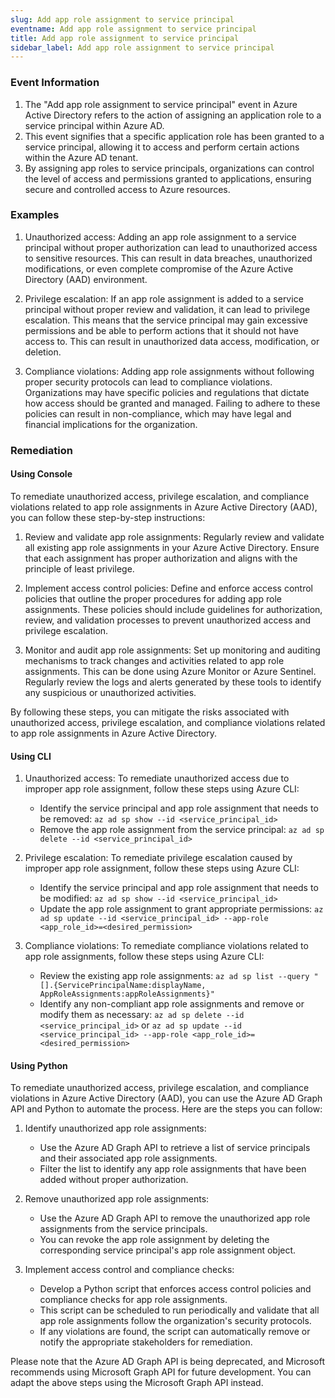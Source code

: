 ```yaml
--- 
slug: Add app role assignment to service principal
eventname: Add app role assignment to service principal
title: Add app role assignment to service principal
sidebar_label: Add app role assignment to service principal
---
```

                       
### Event Information

1. The "Add app role assignment to service principal" event in Azure Active Directory refers to the action of assigning an application role to a service principal within Azure AD.
2. This event signifies that a specific application role has been granted to a service principal, allowing it to access and perform certain actions within the Azure AD tenant.
3. By assigning app roles to service principals, organizations can control the level of access and permissions granted to applications, ensuring secure and controlled access to Azure resources.


### Examples

1. Unauthorized access: Adding an app role assignment to a service principal without proper authorization can lead to unauthorized access to sensitive resources. This can result in data breaches, unauthorized modifications, or even complete compromise of the Azure Active Directory (AAD) environment.

2. Privilege escalation: If an app role assignment is added to a service principal without proper review and validation, it can lead to privilege escalation. This means that the service principal may gain excessive permissions and be able to perform actions that it should not have access to. This can result in unauthorized data access, modification, or deletion.

3. Compliance violations: Adding app role assignments without following proper security protocols can lead to compliance violations. Organizations may have specific policies and regulations that dictate how access should be granted and managed. Failing to adhere to these policies can result in non-compliance, which may have legal and financial implications for the organization.

### Remediation

#### Using Console

To remediate unauthorized access, privilege escalation, and compliance violations related to app role assignments in Azure Active Directory (AAD), you can follow these step-by-step instructions:

1. Review and validate app role assignments: Regularly review and validate all existing app role assignments in your Azure Active Directory. Ensure that each assignment has proper authorization and aligns with the principle of least privilege.

2. Implement access control policies: Define and enforce access control policies that outline the proper procedures for adding app role assignments. These policies should include guidelines for authorization, review, and validation processes to prevent unauthorized access and privilege escalation.

3. Monitor and audit app role assignments: Set up monitoring and auditing mechanisms to track changes and activities related to app role assignments. This can be done using Azure Monitor or Azure Sentinel. Regularly review the logs and alerts generated by these tools to identify any suspicious or unauthorized activities.

By following these steps, you can mitigate the risks associated with unauthorized access, privilege escalation, and compliance violations related to app role assignments in Azure Active Directory.

#### Using CLI

1. Unauthorized access: To remediate unauthorized access due to improper app role assignment, follow these steps using Azure CLI:
   - Identify the service principal and app role assignment that needs to be removed: `az ad sp show --id <service_principal_id>`
   - Remove the app role assignment from the service principal: `az ad sp delete --id <service_principal_id>`

2. Privilege escalation: To remediate privilege escalation caused by improper app role assignment, follow these steps using Azure CLI:
   - Identify the service principal and app role assignment that needs to be modified: `az ad sp show --id <service_principal_id>`
   - Update the app role assignment to grant appropriate permissions: `az ad sp update --id <service_principal_id> --app-role <app_role_id>=<desired_permission>`

3. Compliance violations: To remediate compliance violations related to app role assignments, follow these steps using Azure CLI:
   - Review the existing app role assignments: `az ad sp list --query "[].{ServicePrincipalName:displayName, AppRoleAssignments:appRoleAssignments}"`
   - Identify any non-compliant app role assignments and remove or modify them as necessary: `az ad sp delete --id <service_principal_id>` or `az ad sp update --id <service_principal_id> --app-role <app_role_id>=<desired_permission>`

#### Using Python

To remediate unauthorized access, privilege escalation, and compliance violations in Azure Active Directory (AAD), you can use the Azure AD Graph API and Python to automate the process. Here are the steps you can follow:

1. Identify unauthorized app role assignments:
   - Use the Azure AD Graph API to retrieve a list of service principals and their associated app role assignments.
   - Filter the list to identify any app role assignments that have been added without proper authorization.

2. Remove unauthorized app role assignments:
   - Use the Azure AD Graph API to remove the unauthorized app role assignments from the service principals.
   - You can revoke the app role assignment by deleting the corresponding service principal's app role assignment object.

3. Implement access control and compliance checks:
   - Develop a Python script that enforces access control policies and compliance checks for app role assignments.
   - This script can be scheduled to run periodically and validate that all app role assignments follow the organization's security protocols.
   - If any violations are found, the script can automatically remove or notify the appropriate stakeholders for remediation.

Please note that the Azure AD Graph API is being deprecated, and Microsoft recommends using Microsoft Graph API for future development. You can adapt the above steps using the Microsoft Graph API instead.


 